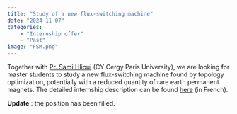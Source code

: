 ```yaml
---
title: "Study of a new flux-switching machine"
date: "2024-11-07"
categories:
    - "Internship offer"
    - "Past"
image: "FSM.png"
---
```


Together with [Pr. Sami Hlioui](https://cv.hal.science/sami-hlioui) (CY Cergy Paris University), we are looking for master students to study a new flux-switching machine found by topology optimization, potentially with a reduced quantity of rare earth permanent magnets. The detailed internship description can be found
[here](/posts/2024/2024-11-07_internship_SATIE_FluxSwitching/sujet4Stage_MCF.pdf) (in French).

**Update** : the position has been filled.